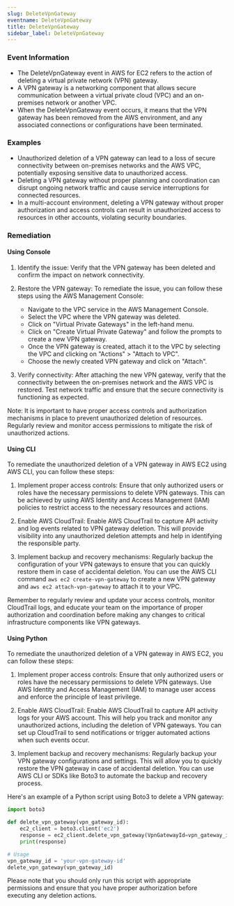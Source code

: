 ```yaml
--- 
slug: DeleteVpnGateway
eventname: DeleteVpnGateway
title: DeleteVpnGateway
sidebar_label: DeleteVpnGateway
---
```

                       
### Event Information

- The DeleteVpnGateway event in AWS for EC2 refers to the action of deleting a virtual private network (VPN) gateway.
- A VPN gateway is a networking component that allows secure communication between a virtual private cloud (VPC) and an on-premises network or another VPC.
- When the DeleteVpnGateway event occurs, it means that the VPN gateway has been removed from the AWS environment, and any associated connections or configurations have been terminated.


### Examples

- Unauthorized deletion of a VPN gateway can lead to a loss of secure connectivity between on-premises networks and the AWS VPC, potentially exposing sensitive data to unauthorized access.
- Deleting a VPN gateway without proper planning and coordination can disrupt ongoing network traffic and cause service interruptions for connected resources.
- In a multi-account environment, deleting a VPN gateway without proper authorization and access controls can result in unauthorized access to resources in other accounts, violating security boundaries.

### Remediation

#### Using Console

1. Identify the issue: Verify that the VPN gateway has been deleted and confirm the impact on network connectivity.

2. Restore the VPN gateway: To remediate the issue, you can follow these steps using the AWS Management Console:
   - Navigate to the VPC service in the AWS Management Console.
   - Select the VPC where the VPN gateway was deleted.
   - Click on "Virtual Private Gateways" in the left-hand menu.
   - Click on "Create Virtual Private Gateway" and follow the prompts to create a new VPN gateway.
   - Once the VPN gateway is created, attach it to the VPC by selecting the VPC and clicking on "Actions" > "Attach to VPC".
   - Choose the newly created VPN gateway and click on "Attach".

3. Verify connectivity: After attaching the new VPN gateway, verify that the connectivity between the on-premises network and the AWS VPC is restored. Test network traffic and ensure that the secure connectivity is functioning as expected.

Note: It is important to have proper access controls and authorization mechanisms in place to prevent unauthorized deletion of resources. Regularly review and monitor access permissions to mitigate the risk of unauthorized actions.

#### Using CLI

To remediate the unauthorized deletion of a VPN gateway in AWS EC2 using AWS CLI, you can follow these steps:

1. Implement proper access controls: Ensure that only authorized users or roles have the necessary permissions to delete VPN gateways. This can be achieved by using AWS Identity and Access Management (IAM) policies to restrict access to the necessary resources and actions.

2. Enable AWS CloudTrail: Enable AWS CloudTrail to capture API activity and log events related to VPN gateway deletion. This will provide visibility into any unauthorized deletion attempts and help in identifying the responsible party.

3. Implement backup and recovery mechanisms: Regularly backup the configuration of your VPN gateways to ensure that you can quickly restore them in case of accidental deletion. You can use the AWS CLI command `aws ec2 create-vpn-gateway` to create a new VPN gateway and `aws ec2 attach-vpn-gateway` to attach it to your VPC.

Remember to regularly review and update your access controls, monitor CloudTrail logs, and educate your team on the importance of proper authorization and coordination before making any changes to critical infrastructure components like VPN gateways.

#### Using Python

To remediate the unauthorized deletion of a VPN gateway in AWS EC2, you can follow these steps:

1. Implement proper access controls: Ensure that only authorized users or roles have the necessary permissions to delete VPN gateways. Use AWS Identity and Access Management (IAM) to manage user access and enforce the principle of least privilege.

2. Enable AWS CloudTrail: Enable AWS CloudTrail to capture API activity logs for your AWS account. This will help you track and monitor any unauthorized actions, including the deletion of VPN gateways. You can set up CloudTrail to send notifications or trigger automated actions when such events occur.

3. Implement backup and recovery mechanisms: Regularly backup your VPN gateway configurations and settings. This will allow you to quickly restore the VPN gateway in case of accidental deletion. You can use AWS CLI or SDKs like Boto3 to automate the backup and recovery process.

Here's an example of a Python script using Boto3 to delete a VPN gateway:

```python
import boto3

def delete_vpn_gateway(vpn_gateway_id):
    ec2_client = boto3.client('ec2')
    response = ec2_client.delete_vpn_gateway(VpnGatewayId=vpn_gateway_id)
    print(response)

# Usage
vpn_gateway_id = 'your-vpn-gateway-id'
delete_vpn_gateway(vpn_gateway_id)
```

Please note that you should only run this script with appropriate permissions and ensure that you have proper authorization before executing any deletion actions.


 